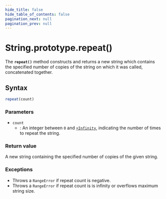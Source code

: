 ```yaml
---
hide_title: false
hide_table_of_contents: false
pagination_next: null
pagination_prev: null
---
```

# String.prototype.repeat()

The **`repeat()`** method constructs and returns a new string
which contains the specified number of copies of the string on which it was called,
concatenated together.

## Syntax

```js
repeat(count)
```

### Parameters

- `count`
  - : An integer between `0` and
    [`+Infinity`](../../../globals/Number/POSITIVE_INFINITY.md), indicating the
    number of times to repeat the string.

### Return value

A new string containing the specified number of copies of the given string.

### Exceptions

- Throws a `RangeError` if repeat count is negative.
- Throws a `RangeError` if repeat count is is infinity or overflows maximum string size.
